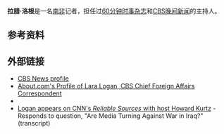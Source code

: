 {{Infobox journalist
| name        = 拉腊·洛根
| image       = Lara Logan in Iraq.jpg
| caption     = 拉腊·洛根在伊拉克
| birthname   = 
| birth_date  = {{birth date and age|1971|03|29|df=yes}}
| birth_place = [[南非|南非]][[德班|德班]]
| death_date  = 
| age         = 
| death_place = 
| education   = [[纳达尔大学|纳达尔大学]]（1992年）<br><small>商学</small>
| occupation  = [[记者|记者]]
| years_active = 2000–现在 
| alias       = 
| gender      = [[女性|女性]]
| status      = 
| title       = [[CBS_News|CBS News]] Chief Foreign Affairs Correspondent 
| family      = 
| spouse      = 
| children    = 
| relatives   = 
| ethnicity      = 
| religion    = 
| salary      = 
| networth    = 
| agent       = 
| URL         =
}}
'''拉腊·洛根'''{{BD|1971年|3月29日||||}}是一名[[南非|南非]]记者，担任过[[60分钟时事杂志|60分钟时事杂志]]和[[CBS晚间新闻|CBS晚间新闻]]的主持人。

==参考资料==
{{reflist}}
== 外部链接 ==
* [http://www.cbsnews.com/stories/2002/12/02/60II/main531421.shtml CBS News profile] {{Wayback|url=http://www.cbsnews.com/stories/2002/12/02/60II/main531421.shtml |date=20110629125136 }}
* [https://web.archive.org/web/20110211182806/http://usliberals.about.com/od/thepressandjournalist1/p/LaraLogan.htm About.com's Profile of Lara Logan, CBS Chief Foreign Affairs Correspondent]
* {{imdb name|id=1022561}}
* [http://transcripts.cnn.com/TRANSCRIPTS/0603/26/rs.01.html Logan appears on CNN's ''Reliable Sources'' with host Howard Kurtz] {{Wayback|url=http://transcripts.cnn.com/TRANSCRIPTS/0603/26/rs.01.html |date=20210315093502 }}- Responds to question, "Are Media Turning Against War in Iraq?" (transcript)

{{DEFAULTSORT:Logan, Lara}}
{{DEFAULTSORT:南非白人}}
